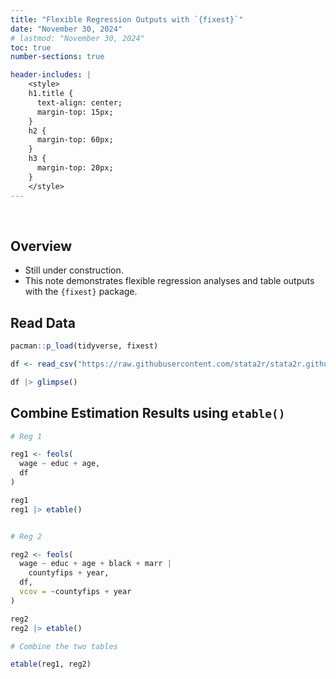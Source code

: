 ```yaml
---
title: "Flexible Regression Outputs with `{fixest}`"
date: "November 30, 2024"
# lastmod: "November 30, 2024"
toc: true
number-sections: true

header-includes: |
    <style>
    h1.title {
      text-align: center;
      margin-top: 15px;
    }
    h2 {
      margin-top: 60px;
    }
    h3 {
      margin-top: 20px;
    }
    </style>
---
```


\

## Overview

- Still under construction.
- This note demonstrates flexible regression analyses and table outputs with the `{fixest}` package.



## Read Data

```r
pacman::p_load(tidyverse, fixest)

df <- read_csv("https://raw.githubusercontent.com/stata2r/stata2r.github.io/main/data/cps_long.csv")

df |> glimpse()
```


## Combine Estimation Results using `etable()`

```r
# Reg 1

reg1 <- feols(
  wage ~ educ + age,
  df
)

reg1
reg1 |> etable()


# Reg 2

reg2 <- feols(
  wage ~ educ + age + black + marr | 
    countyfips + year,
  df, 
  vcov = ~countyfips + year
)

reg2
reg2 |> etable()

# Combine the two tables

etable(reg1, reg2)
```
